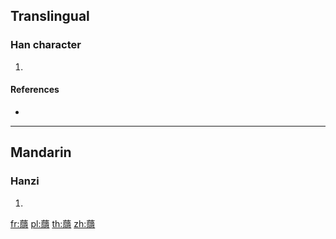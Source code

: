 {{character info/new}}
==Translingual==

===Han character===
{{Han char|rn=140|rad=艸|as=17|sn=23|four=44237|canj=TNLP}}

# {{defn|Han|sort=艸17}}

====References====
* {{Han ref|kx=1069.230|dkj=32493|hdz=53330.030|uh=861F|ud=34335|bh=F5F4|bd=62964}}

----

==Mandarin==

===Hanzi===
{{cmn-hanzi|pin=[[lǒng]] ([[long3]]), [[lòng]] ([[long4]]), [[yǐn]] ([[yin3]])|wg=lung<sup>3</sup>, lung<sup>4</sup>, yin<sup>3</sup>}}

# {{defn|lang=cmn|sort=艸17}}

[[fr:蘟]]
[[pl:蘟]]
[[th:蘟]]
[[zh:蘟]]